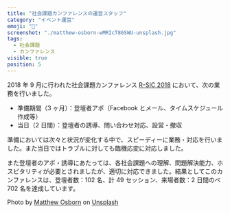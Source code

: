```yaml
---
title: "社会課題カンファレンスの運営スタッフ"
category: "イベント運営"
emoji: "👥"
screenshot: "./matthew-osborn-wMRIcT86SWU-unsplash.jpg"
tags:
  - 社会課題
  - カンファレンス
visible: true
position: 5
---
```


2018 年 9 月に行われた社会課題カンファレンス [R-SIC 2018](http://r-sic.com/2018/) において、次の業務を行いました。

- 準備期間（3 ヶ月）：登壇者アポ（Facebook とメール、タイムスケジュール作成等）
- 当日（2 日間）：登壇者の誘導、問い合わせ対応、設営・撤収

準備においては次々と状況が変化する中で、スピーディーに業務・対応を行いました。また当日ではトラブルに対しても臨機応変に対応しました。

また登壇者のアポ・誘導にあたっては、各社会課題への理解、問題解決能力、ホスピタリティが必要とされましたが、適切に対応できました。結果としてこのカンファレンスは、登壇者数：102 名、計 49 セッション、来場者数：2 日間のべ 702 名を達成しています。

Photo by <a href="https://unsplash.com/@matthewosborn?utm_source=unsplash&utm_medium=referral&utm_content=creditCopyText">Matthew Osborn</a> on <a href="https://unsplash.com/s/photos/conference?utm_source=unsplash&utm_medium=referral&utm_content=creditCopyText">Unsplash</a>
